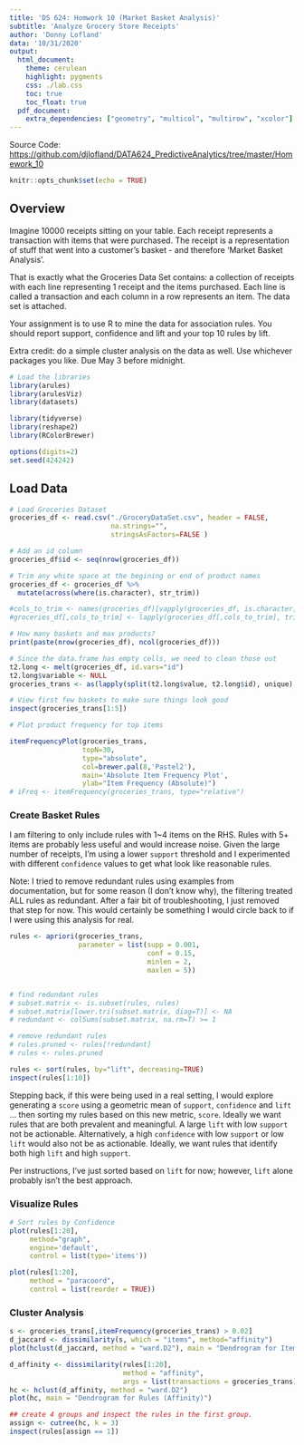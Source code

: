 ```yaml
---
title: 'DS 624: Homwork 10 (Market Basket Analysis)'
subtitle: 'Analyze Grocery Store Receipts'
author: 'Donny Lofland'
data: '10/31/2020'
output:
  html_document:
    theme: cerulean
    highlight: pygments
    css: ./lab.css
    toc: true
    toc_float: true
  pdf_document:
    extra_dependencies: ["geometry", "multicol", "multirow", "xcolor"]
---
```


Source Code: [https://github.com/djlofland/DATA624_PredictiveAnalytics/tree/master/Homework_10](https://github.com/djlofland/DATA624_PredictiveAnalytics/tree/master/Homework_10)

```r
knitr::opts_chunk$set(echo = TRUE)
```

## Overview

Imagine 10000 receipts sitting on your table. Each receipt represents a transaction with items that were purchased. The receipt is a representation of stuff that went into a customer’s basket - and therefore ‘Market Basket Analysis’.

That is exactly what the Groceries Data Set contains: a collection of receipts with each line representing 1 receipt and the items purchased. Each line is called a transaction and each column in a row represents an item.  The data set is attached.

Your assignment is to use R to mine the data for association rules. You should report support, confidence and lift and your top 10 rules by lift. 

Extra credit: do a simple cluster analysis on the data as well.  Use whichever packages you like.  Due May 3 before midnight.


```r
# Load the libraries
library(arules)
library(arulesViz)
library(datasets)

library(tidyverse)
library(reshape2)
library(RColorBrewer)

options(digits=2)
set.seed(424242)
```

## Load Data

```r
# Load Groceries Dataset
groceries_df <- read.csv("./GroceryDataSet.csv", header = FALSE,
                         na.strings="", 
                         stringsAsFactors=FALSE )

# Add an id column
groceries_df$id <- seq(nrow(groceries_df))

# Trim any white space at the begining or end of product names
groceries_df <- groceries_df %>%
  mutate(across(where(is.character), str_trim))

#cols_to_trim <- names(groceries_df)[vapply(groceries_df, is.character, logical(1))]
#groceries_df[,cols_to_trim] <- lapply(groceries_df[,cols_to_trim], trimws)

# How many baskets and max products?
print(paste(nrow(groceries_df), ncol(groceries_df)))

# Since the data.frame has empty cells, we need to clean those out
t2.long <- melt(groceries_df, id.vars="id")
t2.long$variable <- NULL
groceries_trans <- as(lapply(split(t2.long$value, t2.long$id), unique), "transactions")

# View first few baskets to make sure things look good
inspect(groceries_trans[1:5])

# Plot product frequency for top items

itemFrequencyPlot(groceries_trans, 
                  topN=30, 
                  type="absolute",
                  col=brewer.pal(8,'Pastel2'),
                  main='Absolute Item Frequency Plot',
                  ylab="Item Frequency (Absolute)")
# iFreq <- itemFrequency(groceries_trans, type="relative")
```

### Create Basket Rules

I am filtering to only include rules with 1~4 items on the RHS.  Rules with 5+ items are probably less useful and would increase noise.  Given the large number of receipts, I'm using a lower `support` threshold and I experimented with different `confidence` values to get what look like reasonable rules.

Note: I tried to remove redundant rules using examples from documentation, but for some reason (I don't know why), the filtering treated ALL rules as redundant.  After a fair bit of troubleshooting, I just removed that step for now.  This would certainly be something I would circle back to if I were using this analysis for real.

```r
rules <- apriori(groceries_trans, 
                 parameter = list(supp = 0.001, 
                                  conf = 0.15,
                                  minlen = 2,
                                  maxlen = 5))


# find redundant rules
# subset.matrix <- is.subset(rules, rules)
# subset.matrix[lower.tri(subset.matrix, diag=T)] <- NA
# redundant <- colSums(subset.matrix, na.rm=T) >= 1

# remove redundant rules
# rules.pruned <- rules[!redundant]
# rules <- rules.pruned

rules <- sort(rules, by="lift", decreasing=TRUE)
inspect(rules[1:10])
```

Stepping back, if this were being used in a real setting, I would explore generating a `score` using a geometric mean of `support`, `confidence` and `lift` ... then sorting my rules based on this new metric, `score`.  Ideally we want rules that are both prevalent and meaningful.  A large `lift` with low `support` not be actionable. Alternatively, a high `confidence` with low `support` or low `lift` would also not be as actionable.  Ideally, we want rules that identify both high `lift` and high `support`.  

Per instructions, I've just sorted based on `lift` for now; however, `lift` alone probably isn't the best approach.

### Visualize Rules

```r
# Sort rules by Confidence
plot(rules[1:20], 
     method="graph", 
     engine='default', 
     control = list(type='items'))
```

```r
plot(rules[1:20],
     method = "paracoord",
     control = list(reorder = TRUE))
```

### Cluster Analysis

```r
s <- groceries_trans[,itemFrequency(groceries_trans) > 0.02]
d_jaccard <- dissimilarity(s, which = "items", method="affinity")
plot(hclust(d_jaccard, method = "ward.D2"), main = "Dendrogram for Items")
```

```r
d_affinity <- dissimilarity(rules[1:20], 
                            method = "affinity", 
                            args = list(transactions = groceries_trans))
hc <- hclust(d_affinity, method = "ward.D2")
plot(hc, main = "Dendrogram for Rules (Affinity)") 

## create 4 groups and inspect the rules in the first group.
assign <- cutree(hc, k = 3)
inspect(rules[assign == 1])
```
